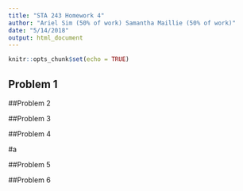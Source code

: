 ```yaml
---
title: "STA 243 Homework 4"
author: "Ariel Sim (50% of work) Samantha Maillie (50% of work)"
date: "5/14/2018"
output: html_document
---
```


```r
knitr::opts_chunk$set(echo = TRUE)
```

## Problem 1

##Problem 2

##Problem 3

##Problem 4

#a


##Problem 5

##Problem 6